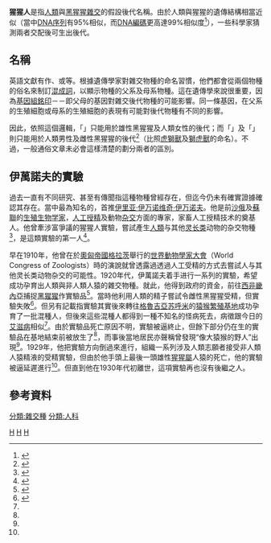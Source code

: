 {{Taxobox
| fossil_range = 
| taxon =Hominini
| image = Chuman.jpg
| image_width = 
| image_caption = 猩猩人的假想圖
| regnum = [[動物界|動物界]] Animalia
| phylum = [[脊索動物門|脊索動物門]] Chordata
| classis = [[哺乳綱|哺乳綱]] Mammalia
| ordo = [[靈長目|靈長目]] Primates
| familia = [[人科|人科]] Hominidae
| subfamilia = [[人亞科|人亞科]] Homininae
| tribus = [[人族|人族]] Hominini
| species =[[猩猩人|猩猩人]] ''[[Homo_sapiens_sapiens|Homo sapiens sapiens]]'' × <br/>''[[Pan_troglodytes|Pan troglodytes]]''
}}
'''猩猩人'''是指[[人類|人類]]與[[黑猩猩|黑猩猩]][[雜交|雜交]]的假設後代名稱。由於人類與猩猩的遺傳結構相當近似（當中[[核酸序列|DNA序列]]有95%相似，而[[DNA編碼|DNA編碼]]更高達99%相似度<ref name=ns>{{cite journal|url = http://www.newscientist.com/article.ns?id=dn3744|title = Chimps are human, gene study implies|trans_title = 黑猩猩也是人，基因研究這麼認為的。|journal = [[新科學人|新科學人]]|date = 2003-05-19|author = [http://www.newscientist.com/search?rbauthors=Jeff+Hecht Jeff Hecht]|accessdate = 2006-02-24|language = en|archive-date = 2006-02-21|archive-url = https://web.archive.org/web/20060221105636/http://www.newscientist.com/article.ns?id=dn3744|dead-url = no}}</ref>），一些科學家猜測兩者交配後可生出後代。

==名稱==
英語文獻有作{{lang|en|'''Humanzee'''}}、{{lang|en|'''Chuman'''}}或{{lang|en|'''Manpanzee'''}}等。根據遺傳學家對雜交物種的命名習慣，他們都會從兩個物種的俗名來制訂[[混成詞|混成詞]]，以顯示物種的父系及母系物種。這在遺傳學來說很重要，因為[[基因組銘印|基因組銘印]]－－即父母的基因對雜交後代物種的可能影響。同一條基因，在父系的生殖細胞或母系的生殖細胞的表現有可能對後代物種有不同的影響。

因此，依照這個邏輯，「{{lang|en|'''Chuman'''}}」只能用於雄性黑猩猩及人類女性的後代；而「{{lang|en|'''Humanzee'''}}」及「{{lang|en|'''Manpanzee'''}}」則只能用於人類男性及雌性黑猩猩的後代<ref>{{cite web|url=http://www.messybeast.com/genetics/hybrid-names.htm|title=Naming Hybrid Big Cats|publisher=Messybeast.com|accessdate=2009-03-15|language=en|archive-date=2009-03-28|archive-url=https://web.archive.org/web/20090328130414/http://messybeast.com/genetics/hybrid-names.htm|dead-url=no}}</ref>（比照[[虎獅|虎獅獸]]及[[獅虎|獅虎獸]]的命名）。不過，一般通俗文章未必會這樣清楚的劃分兩者的區別。

==伊萬諾夫的實驗==
過去一直有不同研究、甚至有傳聞指這種物種曾經存在，但迄今仍未有確實證據確認其存在。當中最為知名的，首推[[伊里亚·伊万诺维奇·伊万诺夫|伊里亚·伊万诺维奇·伊万诺夫]]。他是前[[俄罗斯帝国|沙俄]]及[[蘇聯|蘇聯]]的[[生物学|生殖生物学家]]，[[人工授精|人工授精]]及動物[[杂交|杂交]]方面的專家，家畜人工授精技术的奠基人。他曾牽涉富爭議的猩猩人實驗，嘗試產生[[人類|人類]]与其他[[靈長總目|灵长类]]动物的杂交物種<ref name="lcgl">{{cite web|url=http://www.2258.com/financial/lcgl/856624.html|title=揭密前苏联秘密的人兽杂交:可怕残忍的乱伦|accessdate=2014-06-18|date=2014-05-27|language=zh|deadurl=yes|archiveurl=https://web.archive.org/web/20140701073617/http://www.2258.com/financial/lcgl/856624.html|archivedate=2014-07-01 }}</ref>，是這類實驗的第一人<ref>{{Cite journal|title=Beyond Species: Il’ya Ivanov and His Experiments on Cross-Breeding Humans with Anthropoid Apes|url=https://www.cambridge.org/core/product/identifier/S0269889702000455/type/journal_article|last=Rossiianov|first=Kirill|date=2002-06|journal=Science in Context|issue=2|doi=10.1017/S0269889702000455|volume=15|pages=277–316|language=en|issn=0269-8897|pmid=12467272}}</ref>。

早在1910年，他曾在於[[奧匈帝國|奧匈帝國]][[格拉茨|格拉茨]]舉行的[[世界動物學家大會|世界動物學家大會]]（World Congress of Zoologists）時的演說就曾透露過透過人工受精的方式去嘗試人与其他灵长类动物杂交的可能性。1920年代，伊萬諾夫着手进行一系列的實驗，希望成功孕育出人類與非人類人猿的雜交物種。就此，他得到政府的資金，前往[[西非|西非]][[几内亚|畿內亞]]捕捉[[黑猩猩|黑猩猩]]作實驗品<ref name="sciencedirect">{{Cite journal|title=Beyond eugenics: the forgotten scandal of hybridizing humans and apes|url=https://linkinghub.elsevier.com/retrieve/pii/S1369848608000174|last=Etkind|first=Alexander|date=2008-06|journal=Studies in History and Philosophy of Science Part C: Studies in History and Philosophy of Biological and Biomedical Sciences|issue=2|doi=10.1016/j.shpsc.2008.03.004|volume=39|pages=205–210|language=en|archivedate=2021-01-25|archiveurl=https://web.archive.org/web/20210125033745/https://linkinghub.elsevier.com/retrieve/pii/S1369848608000174|deadurl=no}}</ref>。當時他利用人類的精子嘗試令雌性黑猩猩受精，但實驗失敗<ref name="newscientist">{{cite journal|url=http://www.newscientist.com/article/mg19926701.000-the-forgotten-scandal-of-the-soviet-apeman.html|title=Blasts from the past: The Soviet ape-man scandal|trans_title=過去的爆炸性事件：前蘇聯的猩猩人醜聞|journal=[[新科學人|新科學人]]|date=2008-08-23|author=[http://www.newscientist.com/search?rbauthors=Stephanie+Pain Stephanie Pain]|issue=2670|language=en|access-date=2014-06-19|archive-date=2014-02-02|archive-url=https://web.archive.org/web/20140202155151/http://www.newscientist.com/article/mg19926701.000-the-forgotten-scandal-of-the-soviet-apeman.html|dead-url=no}}</ref>。但另有記載指實驗其實後來轉往[[格魯吉亞|格魯吉亞]][[苏呼米|苏呼米]]的[[苏呼米猿猴繁殖基地|猿猴繁殖基地]]成功孕育了一批混種人，但後來這些混種人都得到一種不知名的怪病死去，病徵跟今日的[[艾滋病|艾滋病]]相似<ref name="lcgl" />。由於實驗品死亡原因不明，實驗被逼終止，但餘下部分仍在生的實驗品在基地結束前被放生了<ref name="lcgl" />，而事後當地居民亦聲稱曾發現“像大猿猴的野人”出現<ref name="lcgl" />。1929年，他把實驗方向倒過來進行，組織一系列涉及人類志願者接受非人類人猿精液的受精實驗，但由於他手頭上最後一頭雄性[[猩猩屬|猩猩屬]]人猿的死亡，他的實驗被逼延遲進行<ref name="newscientist" />。但直到他在1930年代初離世，這項實驗再也沒有後繼之人。

==參考資料==
{{reflist}}

[[Category:人型神秘生物|H]]
[[Category:人体试验|H]]
[[Category:歷史懸案|H]]
[[分類:雜交種|分類:雜交種]]
[[分類:人科|分類:人科]]